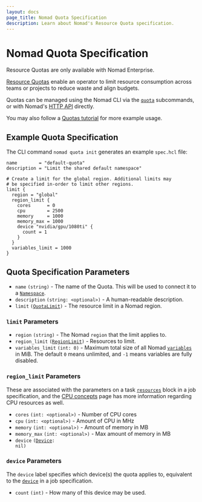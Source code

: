 ```yaml
---
layout: docs
page_title: Nomad Quota Specification
description: Learn about Nomad's Resource Quota specification.
---
```


# Nomad Quota Specification

<EnterpriseAlert>
Resource Quotas are only available with Nomad Enterprise.
</EnterpriseAlert>

[Resource Quotas](/nomad/docs/enterprise#resource-quotas)
enable an operator to limit resource consumption across teams
or projects to reduce waste and align budgets.

Quotas can be managed using the Nomad CLI via the
[`quota`](/nomad/docs/commands/quota)
subcommands, or with Nomad's
[HTTP API](/nomad/api-docs/quotas)
directly.

You may also follow a
[Quotas tutorial](/nomad/tutorials/governance-and-policy/quotas)
for more example usage.

## Example Quota Specification

The CLI command `nomad quota init` generates an example `spec.hcl` file:

```hcl
name        = "default-quota"
description = "Limit the shared default namespace"

# Create a limit for the global region. Additional limits may
# be specified in-order to limit other regions.
limit {
  region = "global"
  region_limit {
    cores      = 0
    cpu        = 2500
    memory     = 1000
    memory_max = 1000
    device "nvidia/gpu/1080ti" {
      count = 1
    }
  }
  variables_limit = 1000
}
```

## Quota Specification Parameters

- `name` `(string)` - The name of the Quota. This will be used to connect it to a
[`Namespace`](/nomad/docs/other-specifications/namespace).
- `description` `(string: <optional>)` - A human-readable description.
- `limit` <code>([QuotaLimit](#limit-parameters))</code> - The resource limit in a Nomad region.

### `limit` Parameters

- `region` `(string)` - The Nomad `region` that the limit applies to.
- `region_limit` <code>([RegionLimit](#region_limit-parameters))</code> - Resources to limit.
- `variables_limit` `(int: 0)` - Maximum total size of all Nomad
[`variables`](/nomad/docs/concepts/variables)
in MiB. The default `0` means unlimited, and `-1` means variables are fully disabled.

### `region_limit` Parameters

These are associated with the parameters on a task
[`resources`](/nomad/docs/job-specification/resources)
block in a job specification, and the
[CPU concepts](/nomad/docs/concepts/cpu)
page has more information regarding CPU resources as well.

- `cores` `(int: <optional>)` - Number of CPU cores
- `cpu` `(int: <optional>)` - Amount of CPU in MHz
- `memory` `(int: <optional>)` - Amount of memory in MB
- `memory_max` `(int: <optional>)` - Max amount of memory in MB
- `device` <code>([Device](#device-parameters): nil)</code>

### `device` Parameters

The `device` label specifies which device(s) the quota applies to,
equivalent to the
[`device`](/nomad/docs/job-specification/device#device-parameters)
in a job specification.

- `count` `(int)` - How many of this device may be used.
